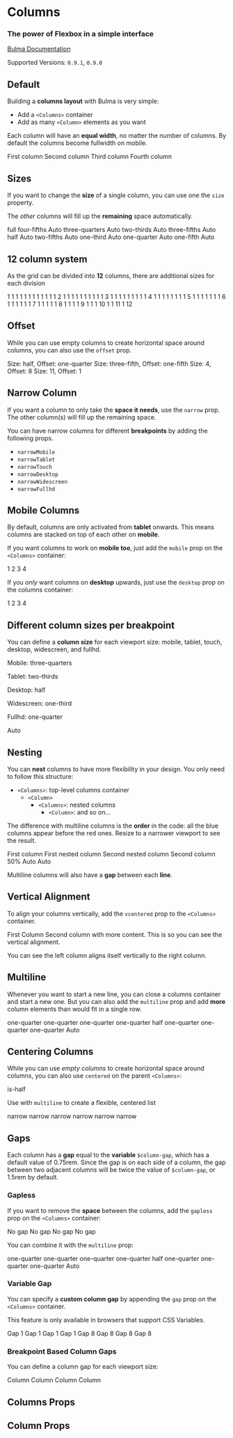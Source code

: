 

<Meta title="Layout/Columns" component={Columns} />

# Columns

### The power of **Flexbox** in a simple interface

[Bulma Documentation](https://bulma.io/documentation/columns/basics/)

Supported Versions: `0.9.1`, `0.9.0`

## Default

Building a **columns layout** with Bulma is very simple:

- Add a `<Columns>` container
- Add as many `<Column>` elements as you want

Each column will have an **equal width**, no matter the number of columns. By default the columns become fullwidth on mobile.

<Canvas>
  <Story name="Default">
    <Columns className="has-text-centered">
      <Column>
        <Notification color="primary">First column</Notification>
      </Column>
      <Column>
        <Notification color="primary">Second column</Notification>
      </Column>
      <Column>
        <Notification color="primary">Third column</Notification>
      </Column>
      <Column>
        <Notification color="primary">Fourth column</Notification>
      </Column>
    </Columns>
  </Story>
</Canvas>

## Sizes

If you want to change the **size** of a single column, you can use one the `size` property.

The *other* columns will fill up the **remaining** space automatically.

<Canvas>
  <Story name="Sizes">
    <React.Fragment>
      <Columns className="has-text-centered">
        <Column size="full">
          <Notification color="primary">full</Notification>
        </Column>
      </Columns>
      <Columns className="has-text-centered">
        <Column size="four-fifths">
          <Notification color="primary">four-fifths</Notification>
        </Column>
        <Column>
          <Notification>Auto</Notification>
        </Column>
      </Columns>
      <Columns className="has-text-centered">
        <Column size="three-quarters">
          <Notification color="primary">three-quarters</Notification>
        </Column>
        <Column>
          <Notification>Auto</Notification>
        </Column>
      </Columns>
      <Columns className="has-text-centered">
        <Column size="two-thirds">
          <Notification color="primary">two-thirds</Notification>
        </Column>
        <Column>
          <Notification>Auto</Notification>
        </Column>
      </Columns>
      <Columns className="has-text-centered">
        <Column size="three-fifths">
          <Notification color="primary">three-fifths</Notification>
        </Column>
        <Column>
          <Notification>Auto</Notification>
        </Column>
      </Columns>
      <Columns className="has-text-centered">
        <Column size="half">
          <Notification color="primary">half</Notification>
        </Column>
        <Column>
          <Notification>Auto</Notification>
        </Column>
      </Columns>
      <Columns className="has-text-centered">
        <Column size="two-fifths">
          <Notification color="primary">two-fifths</Notification>
        </Column>
        <Column>
          <Notification>Auto</Notification>
        </Column>
      </Columns>
      <Columns className="has-text-centered">
        <Column size="one-third">
          <Notification color="primary">one-third</Notification>
        </Column>
        <Column>
          <Notification>Auto</Notification>
        </Column>
      </Columns>
      <Columns className="has-text-centered">
        <Column size="one-quarter">
          <Notification color="primary">one-quarter</Notification>
        </Column>
        <Column>
          <Notification>Auto</Notification>
        </Column>
      </Columns>
      <Columns className="has-text-centered">
        <Column size="one-fifth">
          <Notification color="primary">one-fifth</Notification>
        </Column>
        <Column>
          <Notification>Auto</Notification>
        </Column>
      </Columns>
    </React.Fragment>
  </Story>
</Canvas>

## 12 column system

As the grid can be divided into **12** columns, there are additional sizes for each division

<Canvas>
  <Story name="12 column sizes">
    <React.Fragment>
      <Columns className="has-text-centered">
        <Column size="1">
          <Notification color="primary">1</Notification>
        </Column>
        <Column size="1"><Notification>1</Notification></Column>
        <Column size="1"><Notification>1</Notification></Column>
        <Column size="1"><Notification>1</Notification></Column>
        <Column size="1"><Notification>1</Notification></Column>
        <Column size="1"><Notification>1</Notification></Column>
        <Column size="1"><Notification>1</Notification></Column>
        <Column size="1"><Notification>1</Notification></Column>
        <Column size="1"><Notification>1</Notification></Column>
        <Column size="1"><Notification>1</Notification></Column>
        <Column size="1"><Notification>1</Notification></Column>
        <Column size="1"><Notification>1</Notification></Column>
      </Columns>
      <Columns className="has-text-centered">
        <Column size="2">
          <Notification color="primary">2</Notification>
        </Column>
        <Column size="1"><Notification>1</Notification></Column>
        <Column size="1"><Notification>1</Notification></Column>
        <Column size="1"><Notification>1</Notification></Column>
        <Column size="1"><Notification>1</Notification></Column>
        <Column size="1"><Notification>1</Notification></Column>
        <Column size="1"><Notification>1</Notification></Column>
        <Column size="1"><Notification>1</Notification></Column>
        <Column size="1"><Notification>1</Notification></Column>
        <Column size="1"><Notification>1</Notification></Column>
        <Column size="1"><Notification>1</Notification></Column>
      </Columns>
      <Columns className="has-text-centered">
        <Column size="3">
          <Notification color="primary">3</Notification>
        </Column>
        <Column size="1"><Notification>1</Notification></Column>
        <Column size="1"><Notification>1</Notification></Column>
        <Column size="1"><Notification>1</Notification></Column>
        <Column size="1"><Notification>1</Notification></Column>
        <Column size="1"><Notification>1</Notification></Column>
        <Column size="1"><Notification>1</Notification></Column>
        <Column size="1"><Notification>1</Notification></Column>
        <Column size="1"><Notification>1</Notification></Column>
        <Column size="1"><Notification>1</Notification></Column>
      </Columns>
      <Columns className="has-text-centered">
        <Column size="4">
          <Notification color="primary">4</Notification>
        </Column>
        <Column size="1"><Notification>1</Notification></Column>
        <Column size="1"><Notification>1</Notification></Column>
        <Column size="1"><Notification>1</Notification></Column>
        <Column size="1"><Notification>1</Notification></Column>
        <Column size="1"><Notification>1</Notification></Column>
        <Column size="1"><Notification>1</Notification></Column>
        <Column size="1"><Notification>1</Notification></Column>
        <Column size="1"><Notification>1</Notification></Column>
      </Columns>
      <Columns className="has-text-centered">
        <Column size="5">
          <Notification color="primary">5</Notification>
        </Column>
        <Column size="1"><Notification>1</Notification></Column>
        <Column size="1"><Notification>1</Notification></Column>
        <Column size="1"><Notification>1</Notification></Column>
        <Column size="1"><Notification>1</Notification></Column>
        <Column size="1"><Notification>1</Notification></Column>
        <Column size="1"><Notification>1</Notification></Column>
        <Column size="1"><Notification>1</Notification></Column>
      </Columns>
      <Columns className="has-text-centered">
        <Column size="6">
          <Notification color="primary">6</Notification>
        </Column>
        <Column size="1"><Notification>1</Notification></Column>
        <Column size="1"><Notification>1</Notification></Column>
        <Column size="1"><Notification>1</Notification></Column>
        <Column size="1"><Notification>1</Notification></Column>
        <Column size="1"><Notification>1</Notification></Column>
        <Column size="1"><Notification>1</Notification></Column>
      </Columns>
      <Columns className="has-text-centered">
        <Column size="7">
          <Notification color="primary">7</Notification>
        </Column>
        <Column size="1"><Notification>1</Notification></Column>
        <Column size="1"><Notification>1</Notification></Column>
        <Column size="1"><Notification>1</Notification></Column>
        <Column size="1"><Notification>1</Notification></Column>
        <Column size="1"><Notification>1</Notification></Column>
      </Columns>
      <Columns className="has-text-centered">
        <Column size="8">
          <Notification color="primary">8</Notification>
        </Column>
        <Column size="1"><Notification>1</Notification></Column>
        <Column size="1"><Notification>1</Notification></Column>
        <Column size="1"><Notification>1</Notification></Column>
        <Column size="1"><Notification>1</Notification></Column>
      </Columns>
      <Columns className="has-text-centered">
        <Column size="9">
          <Notification color="primary">9</Notification>
        </Column>
        <Column size="1"><Notification>1</Notification></Column>
        <Column size="1"><Notification>1</Notification></Column>
        <Column size="1"><Notification>1</Notification></Column>
      </Columns>
      <Columns className="has-text-centered">
        <Column size="10">
          <Notification color="primary">10</Notification>
        </Column>
        <Column size="1"><Notification>1</Notification></Column>
        <Column size="1"><Notification>1</Notification></Column>
      </Columns>
      <Columns className="has-text-centered">
        <Column size="11">
          <Notification color="primary">11</Notification>
        </Column>
        <Column size="1"><Notification>1</Notification></Column>
      </Columns>
      <Columns className="has-text-centered">
        <Column size="12">
          <Notification color="primary">12</Notification>
        </Column>
      </Columns>
    </React.Fragment>
  </Story>
</Canvas>

## Offset

While you can use empty columns to create horizontal space around columns, you can also use the `offset` prop.

<Canvas>
  <Story name="Offset">
    <React.Fragment>
      <Columns className="has-text-centered">
        <Column size="half" offset="one-quarter">
          <Notification color="primary">Size: half, Offset: one-quarter</Notification>
        </Column>
      </Columns>
      <Columns className="has-text-centered">
        <Column size="three-fifths" offset="one-fifth">
          <Notification color="primary">Size: three-fifth, Offset: one-fifth</Notification>
        </Column>
      </Columns>
      <Columns className="has-text-centered">
        <Column size="4" offset="8">
          <Notification color="primary">Size: 4, Offset: 8</Notification>
        </Column>
      </Columns>
      <Columns className="has-text-centered">
        <Column size="11" offset="1">
          <Notification color="primary">Size: 11, Offset: 1</Notification>
        </Column>
      </Columns>
    </React.Fragment>
  </Story>
</Canvas>

## Narrow Column

If you want a column to only take the **space it needs**, use the `narrow` prop. The other column(s) will fill up the remaining space.

<Canvas>
  <Story name="Narrow">
    <Columns className="has-text-centered">
      <Column narrow>
        <Box style={{ width: 200 }}>
          <Title size="5">Narrow Column</Title>
          <Title subtitle>This column is only 200px wide</Title>
        </Box>
      </Column>
      <Column>
        <Box>
          <Title size="5">Flexible Column</Title>
          <Title subtitle>This column will take up the remaining space available.</Title>
        </Box>
      </Column>
    </Columns>
  </Story>
</Canvas>

You can have narrow columns for different **breakpoints** by adding the following props.

- `narrowMobile`
- `narrowTablet`
- `narrowTouch`
- `narrowDesktop`
- `narrowWidescreen`
- `narrowFullhd`

## Mobile Columns

By default, columns are only activated from **tablet** onwards. This means columns are stacked on top of each other on **mobile**.

If you want columns to work on **mobile too**, just add the `mobile` prop on the `<Columns>` container:

<Canvas>
  <Story name="Mobile">
    <Columns className="has-text-centered" mobile>
      <Column><Notification color="primary">1</Notification></Column>
      <Column><Notification color="primary">2</Notification></Column>
      <Column><Notification color="primary">3</Notification></Column>
      <Column><Notification color="primary">4</Notification></Column>
    </Columns>
  </Story>
</Canvas>

If you *only* want columns on **desktop** upwards, just use the `desktop` prop on the columns container:

<Canvas>
  <Story name="Desktop">
    <Columns className="has-text-centered" desktop>
      <Column><Notification color="primary">1</Notification></Column>
      <Column><Notification color="primary">2</Notification></Column>
      <Column><Notification color="primary">3</Notification></Column>
      <Column><Notification color="primary">4</Notification></Column>
    </Columns>
  </Story>
</Canvas>

## Different column sizes per breakpoint

You can define a **column size** for each viewport size: mobile, tablet, touch, desktop, widescreen, and fullhd.

<Canvas>
  <Story name="Multiple Breakpoints">
    <Columns className="has-text-centered" mobile>
      <Column
        mobileSize="three-quarters"
        tabletSize="two-thirds"
        desktopSize="half"
        widescreenSize="one-third"
        fullhdSize="one-quarter"
      >
        <Notification color="primary">
          <p>Mobile: three-quarters</p>
          <p>Tablet: two-thirds</p>
          <p>Desktop: half</p>
          <p>Widescreen: one-third</p>
          <p>Fullhd: one-quarter</p>
        </Notification>
      </Column>
      <Column>
        <Notification>Auto</Notification>
      </Column>
    </Columns>
  </Story>
</Canvas>

## Nesting

You can **nest** columns to have more flexibility in your design. You only need to follow this structure:

- `<Columns>`: top-level columns container
  - `<Column>`
    - `<Columns>`: nested columns
      - `<Column>`: and so on...

The difference with multiline columns is the **order** in the code: all the blue columns appear before the red ones. Resize to a narrower viewport to see the result.

<Canvas>
  <Story name="Multiline Nesting">
    <Columns className="has-text-centered">
      <Column>
        <Notification color="info">First column</Notification>
        <Columns mobile>
          <Column>
            <Notification color="info">First nested column</Notification>
          </Column>
          <Column>
            <Notification color="info">Second nested column</Notification>
          </Column>
        </Columns>
      </Column>
      <Column>
        <Notification color="danger">Second column</Notification>
        <Columns mobile>
          <Column size="half">
            <Notification color="danger">50%</Notification>
          </Column>
          <Column>
            <Notification color="danger">Auto</Notification>
          </Column>
          <Column>
            <Notification color="danger">Auto</Notification>
          </Column>
        </Columns>
      </Column>
    </Columns>
  </Story>
</Canvas>

Multiline columns will also have a **gap** between each **line**.

## Vertical Alignment

To align your columns vertically, add the `vcentered` prop to the `<Columns>` container.

<Canvas>
  <Story name="Vertical Alignment">
    <Columns vcentered>
      <Column size="8">
        <Notification color="primary">First Column</Notification>
      </Column>
      <Column>
        <Notification color="primary">
          Second column with more content. This is so you can see the vertical alignment.
        </Notification>
      </Column>
    </Columns>
  </Story>
</Canvas>

You can see the left column aligns itself vertically to the right column.

## Multiline

Whenever you want to start a new line, you can close a columns container and start a new one. But you can also add the `multiline` prop and add **more** column elements than would fit in a single row.

<Canvas>
  <Story name="Multiline">
    <Columns className="has-text-centered" multiline mobile>
      <Column size="one-quarter">
        <Notification color="primary">one-quarter</Notification>
      </Column>
      <Column size="one-quarter">
        <Notification color="primary">one-quarter</Notification>
      </Column>
      <Column size="one-quarter">
        <Notification color="primary">one-quarter</Notification>
      </Column>
      <Column size="one-quarter">
        <Notification color="primary">one-quarter</Notification>
      </Column>
      <Column size="half">
        <Notification color="primary">half</Notification>
      </Column>
      <Column size="one-quarter">
        <Notification color="primary">one-quarter</Notification>
      </Column>
      <Column size="one-quarter">
        <Notification color="primary">one-quarter</Notification>
      </Column>
      <Column size="one-quarter">
        <Notification color="primary">one-quarter</Notification>
      </Column>
      <Column>
        <Notification color="primary">Auto</Notification>
      </Column>
    </Columns>
  </Story>
</Canvas>

## Centering Columns

While you can use *empty columns* to create horizontal space around columns, you can also use `centered` on the parent `<Columns>`:

<Canvas>
  <Story name="Centered">
    <Columns className="has-text-centered" mobile centered>
      <Column size="half">
        <Notification color="primary">is-half</Notification>
      </Column>
    </Columns>
  </Story>
</Canvas>

Use with `multiline` to create a flexible, centered list

<Canvas>
  <Story name="Centered multiline">
    <Columns className="has-text-centered" mobile multiline centered>
      <Column narrow>
        <Notification color="primary">narrow</Notification>
      </Column>
      <Column narrow>
        <Notification color="primary">narrow</Notification>
      </Column>
      <Column narrow>
        <Notification color="primary">narrow</Notification>
      </Column>
      <Column narrow>
        <Notification color="primary">narrow</Notification>
      </Column>
      <Column narrow>
        <Notification color="primary">narrow</Notification>
      </Column>
      <Column narrow>
        <Notification color="primary">narrow</Notification>
      </Column>
    </Columns>
  </Story>
</Canvas>

## Gaps

Each column has a **gap** equal to the **variable** `$column-gap`, which has a default value of 0.75rem.
Since the gap is on each side of a column, the gap between two adjacent columns will be twice the value of `$column-gap`, or 1.5rem by default.

### Gapless

If you want to remove the **space** between the columns, add the `gapless` prop on the `<Columns>` container:

<Canvas>
  <Story name="Gapless">
    <Columns className="has-text-centered" gapless>
      <Column><Notification color="primary">No gap</Notification></Column>
      <Column><Notification color="primary">No gap</Notification></Column>
      <Column><Notification color="primary">No gap</Notification></Column>
      <Column><Notification color="primary">No gap</Notification></Column>
    </Columns>
  </Story>
</Canvas>

You can combine it with the `multiline` prop:

<Canvas>
  <Story name="Multiline Gapless">
    <Columns className="has-text-centered" gapless multiline mobile>
      <Column size="one-quarter">
        <Notification color="primary">one-quarter</Notification>
      </Column>
      <Column size="one-quarter">
        <Notification color="primary">one-quarter</Notification>
      </Column>
      <Column size="one-quarter">
        <Notification color="primary">one-quarter</Notification>
      </Column>
      <Column size="one-quarter">
        <Notification color="primary">one-quarter</Notification>
      </Column>
      <Column size="half">
        <Notification color="primary">half</Notification>
      </Column>
      <Column size="one-quarter">
        <Notification color="primary">one-quarter</Notification>
      </Column>
      <Column size="one-quarter">
        <Notification color="primary">one-quarter</Notification>
      </Column>
      <Column size="one-quarter">
        <Notification color="primary">one-quarter</Notification>
      </Column>
      <Column>
        <Notification color="primary">Auto</Notification>
      </Column>
    </Columns>
  </Story>
</Canvas>

### Variable Gap

You can specify a **custom column gap** by appending the `gap` prop on the `<Columns>` container.

This feature is only available in browsers that support CSS Variables.

<Canvas>
  <Story name="Variable Gap">
    <React.Fragment>
      <Columns className="has-text-centered" gap="1">
        <Column><Notification color="primary">Gap 1</Notification></Column>
        <Column><Notification color="primary">Gap 1</Notification></Column>
        <Column><Notification color="primary">Gap 1</Notification></Column>
        <Column><Notification color="primary">Gap 1</Notification></Column>
      </Columns>
      <Columns className="has-text-centered" gap="8">
        <Column><Notification color="primary">Gap 8</Notification></Column>
        <Column><Notification color="primary">Gap 8</Notification></Column>
        <Column><Notification color="primary">Gap 8</Notification></Column>
        <Column><Notification color="primary">Gap 8</Notification></Column>
      </Columns>
    </React.Fragment>
  </Story>
</Canvas>

### Breakpoint Based Column Gaps

You can define a column gap for each viewport size:

<Canvas>
  <Story name="Breakpoint Variable Gaps">
    <Columns
      className="has-text-centered"
      mobileGap="1"
      tabletGap="0"
      desktopGap="3"
      widescreenGap="8"
      fullhdGap="2"
      mobile
    >
      <Column><Notification color="primary">Column</Notification></Column>
      <Column><Notification color="primary">Column</Notification></Column>
      <Column><Notification color="primary">Column</Notification></Column>
      <Column><Notification color="primary">Column</Notification></Column>
    </Columns>
  </Story>
</Canvas>

## Columns Props

<ArgsTable of={Columns} />

## Column Props

<ArgsTable of={Column} />
